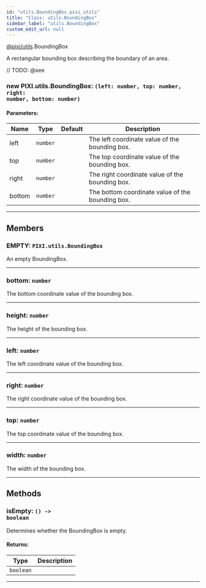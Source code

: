 ```yaml
---
id: "utils.BoundingBox.pixi_utils"
title: "Class: utils.BoundingBox"
sidebar_label: "utils.BoundingBox"
custom_edit_url: null
---
```


[@pixi/utils](../modules/pixi_utils).BoundingBox


A rectangular bounding box describing the boundary of an area.



// TODO: @see

        

<article>

### new PIXI.utils.BoundingBox: <span><code>(left&#58; number, top&#58; number, right&#58; number, bottom&#58; number) </code></span>

#### Parameters:
| Name   | Type                | Default       | Description                                      |
| ------ | ------------------- | ------------- | ------------------------------------------------ |
| left   | <code>number</code> | <code></code> | The left coordinate value of the bounding box.   |
| top    | <code>number</code> | <code></code> | The top coordinate value of the bounding box.    |
| right  | <code>number</code> | <code></code> | The right coordinate value of the bounding box.  |
| bottom | <code>number</code> | <code></code> | The bottom coordinate value of the bounding box. |

</article>

---------------------------------------




## Members
<article>

### EMPTY: <span><code>PIXI.utils.BoundingBox</code></span>
An empty BoundingBox.

</article>


---------------------------------------

<article>

### bottom: <span><code>number</code></span>
The bottom coordinate value of the bounding box.

</article>


---------------------------------------

<article>

### height: <span><code>number</code></span>
The height of the bounding box.

</article>


---------------------------------------

<article>

### left: <span><code>number</code></span>
The left coordinate value of the bounding box.

</article>


---------------------------------------

<article>

### right: <span><code>number</code></span>
The right coordinate value of the bounding box.

</article>


---------------------------------------

<article>

### top: <span><code>number</code></span>
The top coordinate value of the bounding box.

</article>


---------------------------------------

<article>

### width: <span><code>number</code></span>
The width of the bounding box.

</article>


---------------------------------------


## Methods
<article>

### isEmpty: <span><code>() -&#62; boolean</code></span>
Determines whether the BoundingBox is empty.

#### Returns:
| Type                 | Description |
| -------------------- | ----------- |
| <code>boolean</code> |             |
</article>


---------------------------------------


    